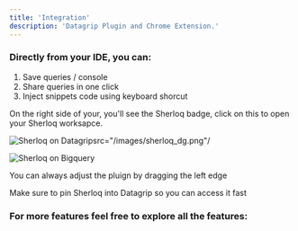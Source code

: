 ```yaml
---
title: 'Integration'
description: 'Datagrip Plugin and Chrome Extension.'
---
```


### Directly from your IDE, you can:
1. Save queries / console 
2. Share queries in one click
3. Inject snippets code using keyboard shorcut 

On the right side of your, you'll see the Sherloq badge, click on this to open your Sherloq worksapce.

<Frame caption = "Sherloq Plugin on top of Datagrip">
<img alt="Sherloq on Datagrip"
  
  src="/images/sherloq_dg.png"/
  >
  </Frame>

<Frame caption = "Sherloq Chrome Extension on top of Bigquery">
  <img alt="Sherloq on Bigquery"
  src="/images/sherloq_bigquery.png"/
  >

</Frame>

<Tip> You can always adjust the pluign by dragging the left edge </Tip>



<Tip> Make sure to pin Sherloq into Datagrip so you can access it fast </Tip>



### For more features feel free to explore all the features: